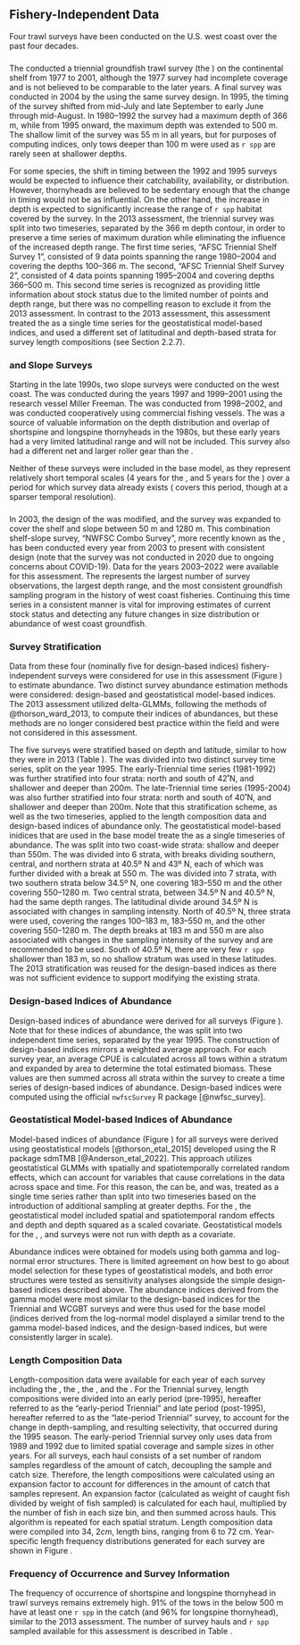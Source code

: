 ## Fishery-Independent Data
Four trawl surveys have been conducted on the U.S. west coast over the past four decades. 

### \acrlong{s-tri}
The \gls{afsc} conducted a triennial groundfish trawl survey (the \Gls{s-tri}) on the continental shelf from 1977 to 2001, although the 1977 survey had incomplete coverage and is not believed to be comparable to the later years. A final survey was conducted in 2004 by the \gls{nwfsc} using the same survey design. In 1995, the timing of the survey shifted from  mid-July and late September to  early June through mid-August. In 1980–1992 the survey had a maximum depth of 366 m, while from 1995 onward, the maximum depth was extended to 500 m. The shallow limit of the survey was 55 m in all years, but for purposes of computing indices, only tows deeper than 100 m were used as `r spp` are rarely seen at shallower depths. 

For some species, the shift in timing between the 1992 and 1995 surveys would be expected to influence their catchability, availability, or distribution. However, thornyheads are believed to be sedentary enough that the change in timing would not be as influential. On the other hand, the increase in depth is expected to significantly increase the range of `r spp` habitat covered by the survey. In the 2013 assessment, the triennial survey was split into two timeseries, separated by the 366 m depth contour, in order to preserve a time series of maximum duration while eliminating the influence of the increased depth range. The first time series, "AFSC Triennial Shelf Survey 1”, consisted of 9 data points spanning the range 1980–2004 and covering the depths 100–366 m. The second, “AFSC Triennial Shelf Survey 2”, consisted of 4 data points spanning 1995–2004 and covering depths 366–500 m. This second time series is recognized as providing little information about stock status due to the limited number of points and depth range, but there was no compelling reason to exclude it from the 2013 assessment. In contrast to the 2013 assessment, this assessment treated the \gls{s-tri} as a single time series for the geostatistical model-based indices, and used a different set of latitudinal and depth-based strata for survey length compositions (see Section 2.2.7). 

### \acrshort{afsc} and \acrshort{nwfsc} Slope Surveys
Starting in the late 1990s, two slope surveys were conducted on the west coast. The \gls{s-aslope} was conducted during the years 1997 and 1999–2001 using the research vessel Miller Freeman. The \gls{s-nwslope} was conducted from 1998–2002, and was conducted cooperatively using commercial fishing vessels. The \gls{s-aslope} was a source of valuable information on the depth distribution and overlap of shortspine and longspine thornyheads in the 1980s, but these early years had a very limited latitudinal range and will not be included. This survey also had a different net and larger roller gear than the \gls{s-nwslope}.

Neither of these surveys were included in the base model, as they represent relatively short temporal scales (4 years for the \gls{s-aslope}, and 5 years for the \gls{s-nwslope}) over a period for which survey data already exists (\gls{s-tri} covers this period, though at a sparser temporal resolution). 

### \acrlong{s-wcgbt}
In 2003, the design of the \gls{s-nwslope} was modified, and the survey was expanded to cover the shelf and slope between 50 m and 1280 m. This combination shelf-slope survey, “NWFSC Combo Survey”, more recently known as the \gls{s-wcgbt}, has been conducted every year from 2003 to present with consistent design (note that the survey was not conducted in 2020 due to ongoing concerns about COVID-19). Data for the years 2003–2022 were available for this assessment. The \gls{s-wcgbt} represents the largest number of survey observations, the largest depth range, and the most consistent groundfish sampling program in the history of west coast fisheries. Continuing this time series in a consistent manner is vital for improving estimates of current stock status and detecting any future changes in size distribution or abundance of west coast groundfish.

### Survey Stratification
Data from these four (nominally five for design-based indices) fishery-independent surveys were considered for use in this assessment (Figure \ref{fig:survey_data_timeseries}) to estimate abundance. Two distinct survey abundance estimation methods were considered: design-based and geostatistical model-based indices. The 2013 assessment utilized delta-GLMMs, following the methods of @thorson_ward_2013,  to compute their indices of abundances, but these methods are no longer considered best practice within the field and were not considered in this assessment.

The five surveys were stratified based on depth and latitude, similar to how they were in 2013 (Table \ref{tab:surveystrat}). The \gls{s-tri} was divided into two distinct survey time series, split on the year 1995. The early-Triennial time series (1981-1992) was further stratified into four strata: north and south of 42˚N, and shallower and deeper than 200m. The late-Triennial time series (1995-2004) was also further stratified into four strata: north and south of 40˚N, and shallower and deeper than 200m. Note that this stratification scheme, as well as the two timeseries, applied to the \gls{s-tri} length composition data and design-based indices of abundance only. The geostatistical model-based inidices that are used in the base model treate the \gls{s-tri} as a single timeseries of abundance. The \gls{s-aslope} was split into two coast-wide strata: shallow and deeper than 550m. The \gls{s-nwslope} was divided into 6 strata, with breaks dividing southern, central, and northern strata at 40.5º N and 43º N, each of which was further divided with a break at 550 m. The \gls{s-wcgbt} was divided into 7 strata, with two southern strata below 34.5º N, one covering 183–550 m and the other covering 550–1280 m. Two central strata, between 34.5º N and 40.5º N, had the same depth ranges. The latitudinal divide around 34.5º N is associated with changes in sampling intensity. North of 40.5º N, three strata were used, covering the ranges 100–183 m, 183–550 m, and the other covering 550–1280 m. The depth breaks at 183 m and 550 m are also associated with changes in the sampling intensity of the survey and are recommended to be used. South of 40.5º N, there are very few `r spp` shallower than 183 m, so no shallow stratum was used in these latitudes. The 2013 stratification was reused for the design-based indices as there was not sufficient evidence to support modifying the existing strata. 

### Design-based Indices of Abundance
Design-based indices of abundance were derived for all surveys (Figure \ref{fig:designbasedsurv}). Note that for these indices of abundance, the \gls{s-tri} was split into two independent time series, separated by the year 1995. The construction of design-based indices mirrors a weighted average approach. For each survey year, an average CPUE is calculated across all tows within a stratum and expanded by area to determine the total estimated biomass. These values are then summed across all strata within the survey to create a time series of design-based indices of abundance. Design-based indices were computed using the official `nwfscSurvey` R package [@nwfsc_survey]. 

### Geostatistical Model-based Indices of Abundance
Model-based indices of abundance (Figure \ref{fig:modelbasedsurv}) for all surveys were derived using geostatistical models [@thorson_etal_2015] developed using the R package sdmTMB [@Anderson_etal_2022]. This approach utilizes geostatistical GLMMs with spatially and spatiotemporally correlated random effects, which can account for variables that cause correlations in the data across space and time. For this reason, the \gls{s-tri} can be, and was, treated as a single time series rather than split into two timeseries based on the introduction of additional sampling at greater depths. For the \gls{s-tri}, the geostatistical model included spatial and spatiotemporal random effects and depth and depth squared as a scaled covariate. Geostatistical models for the \gls{s-nwslope}, \gls{s-aslope}, and \gls{s-wcgbt} surveys were not run with depth as a covariate.

Abundance indices were obtained for models using both gamma and log-normal error structures. There is limited agreement on how best to go about model selection for these types of geostatistical models, and both error structures were tested as sensitivity analyses alongside the simple design-based indices described above. The abundance indices derived from the gamma model were most similar to the design-based indices for the Triennial and WCGBT surveys and were thus used for the base model (indices derived from the log-normal model displayed a similar trend to the gamma model-based indices, and the design-based indices, but were consistently larger in scale).

### Length Composition Data
Length-composition data were available for each year of each survey including the \gls{s-aslope}, the \gls{s-nwslope}, the \gls{s-wcgbt}, and the \gls{s-tri}. For the Triennial survey, length compositions were divided into an early period (pre-1995), hereafter referred to as the “early-period Triennial” and late period (post-1995), hereafter referred to as the “late-period Triennial” survey, to account for the change in depth-sampling, and resulting selectivity, that occurred during the 1995 season. The early-period Triennial survey only uses data from 1989 and 1992 due to limited spatial coverage and sample sizes in other years. For all surveys, each haul consists of a set number of random samples regardless of the amount of catch, decoupling the sample and catch size. Therefore, the length compositions were calculated using an expansion factor to account for differences in the amount of catch that samples represent. An expansion factor (calculated as weight of caught fish divided by weight of fish sampled) is calculated for each haul, multiplied by the number of fish in each size bin, and then summed across hauls. This algorithm is repeated for each spatial stratum. Length composition data were compiled into 34, $2 cm$, length bins, ranging from 6 to 72 cm. Year-specific length frequency distributions generated for each survey are shown in Figure \ref{fig:survey_comps}.

### Frequency of Occurrence and Survey Information
The frequency of occurrence of shortspine and longspine thornyhead in trawl surveys remains extremely high. 91% of the tows in the \gls{s-wcgbt} below 500 m have at least one `r spp` in the catch (and 96% for longspine thornyhead), similar to the 2013 assessment. The number of survey hauls and `r spp` sampled available for this assessment is described in Table \ref{tab:survinfo}.
